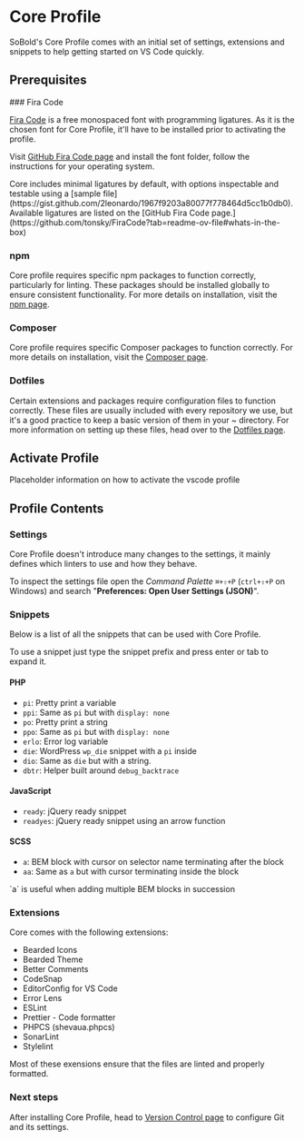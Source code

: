 
# Core Profile

SoBold's Core Profile comes with an initial set of settings, extensions and snippets to help getting started on VS Code quickly.

## Prerequisites

<Steps>
### Fira Code

[Fira Code](https://github.com/tonsky/FiraCode) is a free monospaced font with programming ligatures.
As it is the chosen font for Core Profile, it'll have to be installed prior to activating the profile.

Visit [GitHub Fira Code page](https://github.com/tonsky/FiraCode?tab=readme-ov-file#download--install) and install the font folder, follow
the instructions for your operating system.

<Callout type="info">
Core includes minimal ligatures by default, with options inspectable and testable using a [sample file](https://gist.github.com/2leonardo/1967f9203a80077f778464d5cc1b0db0).  Available ligatures are listed on the [GitHub Fira Code page.](https://github.com/tonsky/FiraCode?tab=readme-ov-file#whats-in-the-box)
</Callout>


### npm

Core profile requires specific npm packages to function correctly, particularly for linting. These packages should be installed globally to ensure consistent functionality. For more details on installation, visit the [npm page](/setup/npm#core).

### Composer

Core profile requires specific Composer packages to function correctly. For more details on installation, visit the [Composer page](/setup/composer).

### Dotfiles

Certain extensions and packages require configuration files to function correctly. These files are usually included with every repository we use, but it's a good practice to keep a basic version of them in your ~ directory.
For more information on setting up these files, head over to the [Dotfiles page](/setup/dotfiles).
</Steps>

## Activate Profile

Placeholder information on how to activate the vscode profile

## Profile Contents

### Settings

Core Profile doesn't introduce many changes to the settings, it mainly defines which linters to use and how they behave.

To inspect the settings file open the *Command Palette* `⌘+⇧+P` (`ctrl+⇧+P` on Windows) and search "**Preferences: Open User Settings (JSON)**".

### Snippets

Below is a list of all the snippets that can be used with Core Profile.

<Callout type="info">
To use a snippet just type the snippet prefix and press enter or tab to expand it.
</Callout>

#### PHP

- `pi`: Pretty print a variable
- `ppi`: Same as `pi` but with `display: none`
- `po`: Pretty print a string
- `ppo`: Same as `pi` but with `display: none`
- `erlo`: Error log variable
- `die`: WordPress `wp_die` snippet with a `pi` inside
- `dio`: Same as `die` but with a string.
- `dbtr`: Helper built around `debug_backtrace`

#### JavaScript

- `ready`: jQuery ready snippet
- `readyes`: jQuery ready snippet using an arrow function

#### SCSS

- `a`: BEM block with cursor on selector name terminating after the block
- `aa`: Same as `a` but with cursor terminating inside the block

<Callout type="info">
`a` is useful when adding multiple BEM blocks in succession
</Callout>

### Extensions

Core comes with the following extensions:

- Bearded Icons
- Bearded Theme
- Better Comments
- CodeSnap
- EditorConfig for VS Code
- Error Lens
- ESLint
- Prettier - Code formatter
- PHPCS (shevaua.phpcs)
- SonarLint
- Stylelint

Most of these exensions ensure that the files are linted and properly formatted.

### Next steps

After installing Core Profile, head to [Version Control page](/setup/version-control) to configure Git and its settings.
